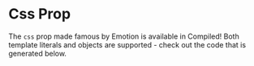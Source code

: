 # Css Prop

The `css` prop made famous by Emotion is available in Compiled!
Both template literals and objects are supported -
check out the code that is generated below.
